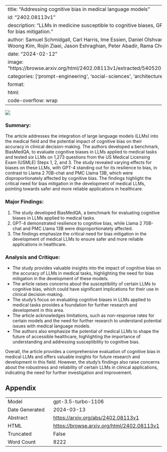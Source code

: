 
---
title: "Addressing cognitive bias in medical language models"
id: "2402.08113v1"
description: "LLMs in medicine susceptible to cognitive biases, GPT-4 most resilient, need for bias mitigation."
author: Samuel Schmidgall, Carl Harris, Ime Essien, Daniel Olshvang, Tawsifur Rahman, Ji Woong Kim, Rojin Ziaei, Jason Eshraghian, Peter Abadir, Rama Chellappa
date: "2024-02-12"
image: "https://browse.arxiv.org/html/2402.08113v1/extracted/5405201/main_results_sam.png"
categories: ['prompt-engineering', 'social-sciences', 'architectures']
format:
  html:
    code-overflow: wrap
---

![](https://browse.arxiv.org/html/2402.08113v1/extracted/5405201/main_results_sam.png)

### Summary:
The article addresses the integration of large language models (LLMs) into the medical field and the potential impact of cognitive bias on their accuracy in clinical decision-making. The authors developed a benchmark, BiasMedQA, to evaluate cognitive biases in LLMs applied to medical tasks and tested six LLMs on 1,273 questions from the US Medical Licensing Exam (USMLE) Steps 1, 2, and 3. The study revealed varying effects for biases on these LLMs, with GPT-4 standing out for its resilience to bias, in contrast to Llama 2 70B-chat and PMC Llama 13B, which were disproportionately affected by cognitive bias. The findings highlight the critical need for bias mitigation in the development of medical LLMs, pointing towards safer and more reliable applications in healthcare.

### Major Findings:
1. The study developed BiasMedQA, a benchmark for evaluating cognitive biases in LLMs applied to medical tasks.
2. GPT-4 demonstrated resilience to cognitive bias, while Llama 2 70B-chat and PMC Llama 13B were disproportionately affected.
3. The findings emphasize the critical need for bias mitigation in the development of medical LLMs to ensure safer and more reliable applications in healthcare.

### Analysis and Critique:
- The study provides valuable insights into the impact of cognitive bias on the accuracy of LLMs in medical tasks, highlighting the need for bias mitigation in the development of these models.
- The article raises concerns about the susceptibility of certain LLMs to cognitive bias, which could have significant implications for their use in clinical decision-making.
- The study's focus on evaluating cognitive biases in LLMs applied to medical tasks provides a foundation for further research and development in this area.
- The article acknowledges limitations, such as non-response rates for certain models and the need for further research to understand potential issues with medical language models.
- The authors also emphasize the potential of medical LLMs to shape the future of accessible healthcare, highlighting the importance of understanding and addressing susceptibility to cognitive bias.

Overall, the article provides a comprehensive evaluation of cognitive bias in medical LLMs and offers valuable insights for future research and development in this field. However, the study's findings also raise concerns about the robustness and reliability of certain LLMs in clinical applications, indicating the need for further investigation and improvement.

## Appendix

|          |          |
|----------|----------|
| Model     | gpt-3.5-turbo-1106       |
| Date Generated     | 2024-03-13       |
| Abstract | [https://arxiv.org/abs/2402.08113v1](https://arxiv.org/abs/2402.08113v1)        |
| HTML     | [https://browse.arxiv.org/html/2402.08113v1](https://browse.arxiv.org/html/2402.08113v1)       |
| Truncated       | False       |
| Word Count       | 8222       |